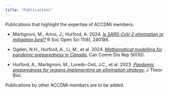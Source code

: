 ```yaml
---
title: "Publications"
---
```


Publications that highlight the expertise of ACCDMi members.

-  Martignoni, M., Arino, J., Hurford, A. 2024. [*Is SARS-CoV-2 elimination or mitigation best?*](https://royalsocietypublishing.org/doi/10.1098/rsos.240186) R Soc Open Sci 11(6), 240186.  

- Ogden, N.H., Hurford, A., Li, M., et al. 2024. [*Mathematical modelling for pandemic preparedness in Canada.*](https://www.canada.ca/en/public-health/services/reports-publications/canada-communicable-disease-report-ccdr/monthly-issue/2024-50/issue-10-october-2024/mathematical-modelling-pandemic-preparedness.html) Can Comm Dis Rep 50(10).  

- Hurford, A., Martignoni, M., Loredo-Osti, J.C., et al. 2023. [*Pandemic preparedness for regions implementing an elimination strategy.*](https://pubmed.ncbi.nlm.nih.gov/36584747/) J Theor Biol.  

Publications by other ACCDMi members are to be added.